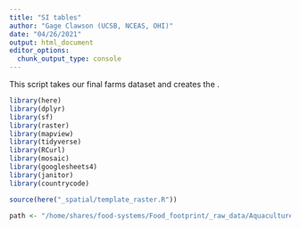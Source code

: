 ```yaml
---
title: "SI tables"
author: "Gage Clawson (UCSB, NCEAS, OHI)"
date: "04/26/2021"
output: html_document
editor_options: 
  chunk_output_type: console
---
```


This script takes our final farms dataset and creates the . 

```r

library(here)
library(dplyr)
library(sf)
library(raster)
library(mapview)
library(tidyverse)
library(RCurl)
library(mosaic)
library(googlesheets4)
library(janitor)
library(countrycode)

source(here("_spatial/template_raster.R"))

path <- "/home/shares/food-systems/Food_footprint/_raw_data/Aquaculture_locations"

```




